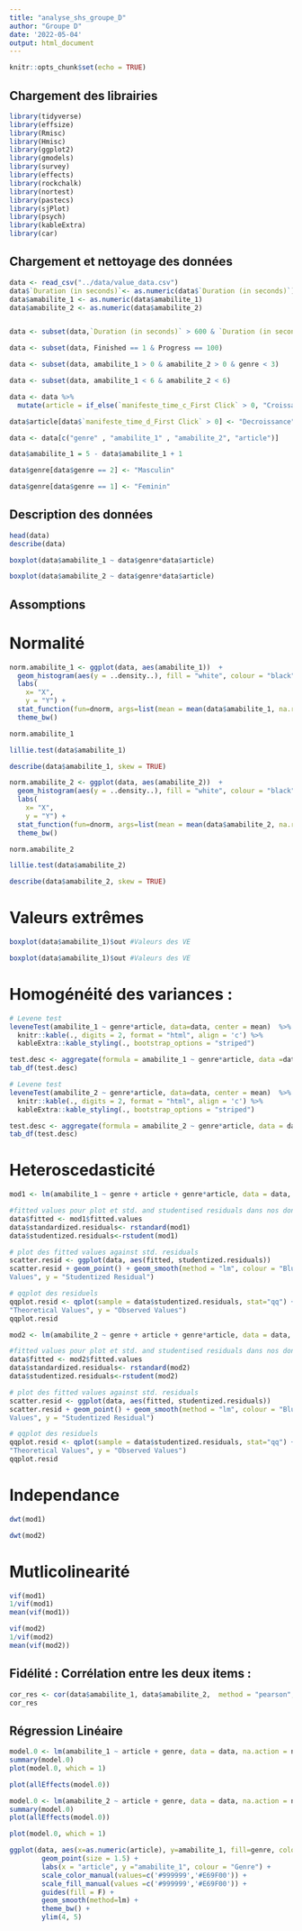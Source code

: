 ```yaml
---
title: "analyse_shs_groupe_D"
author: "Groupe D"
date: '2022-05-04'
output: html_document
---
```


```r
knitr::opts_chunk$set(echo = TRUE)
```

## Chargement des librairies

```r
library(tidyverse)
library(effsize)
library(Rmisc)
library(Hmisc)
library(ggplot2)
library(gmodels)
library(survey)
library(effects)
library(rockchalk)
library(nortest)
library(pastecs)
library(sjPlot)
library(psych)
library(kableExtra)
library(car)

```

## Chargement et nettoyage des données

```r
data <- read_csv("../data/value_data.csv") 
data$`Duration (in seconds)`<- as.numeric(data$`Duration (in seconds)`)
data$amabilite_1 <- as.numeric(data$amabilite_1)
data$amabilite_2 <- as.numeric(data$amabilite_2)


data <- subset(data,`Duration (in seconds)` > 600 & `Duration (in seconds)` < 1800 )

data <- subset(data, Finished == 1 & Progress == 100)

data <- subset(data, amabilite_1 > 0 & amabilite_2 > 0 & genre < 3)

data <- subset(data, amabilite_1 < 6 & amabilite_2 < 6)

data <- data %>% 
  mutate(article = if_else(`manifeste_time_c_First Click` > 0, "Croissance verte", "0"))

data$article[data$`manifeste_time_d_First Click` > 0] <- "Decroissance" 

data <- data[c("genre" , "amabilite_1" , "amabilite_2", "article")]

data$amabilite_1 = 5 - data$amabilite_1 + 1

data$genre[data$genre == 2] <- "Masculin"

data$genre[data$genre == 1] <- "Feminin"

```

## Description des données

```r
head(data)
describe(data)
```

```r
boxplot(data$amabilite_1 ~ data$genre*data$article)
```

```r
boxplot(data$amabilite_2 ~ data$genre*data$article)
```


## Assomptions

# Normalité
```r
norm.amabilite_1 <- ggplot(data, aes(amabilite_1))  + 
  geom_histogram(aes(y = ..density..), fill = "white", colour = "black", binwidth = 1) + 
  labs(
    x= "X",
    y = "Y") + 
  stat_function(fun=dnorm, args=list(mean = mean(data$amabilite_1, na.rm = TRUE), sd = sd(data$amabilite_1, na.rm = TRUE)), colour = "blue", size=1) +
  theme_bw()

norm.amabilite_1
```
```r
lillie.test(data$amabilite_1)

describe(data$amabilite_1, skew = TRUE)

```


```r
norm.amabilite_2 <- ggplot(data, aes(amabilite_2))  + 
  geom_histogram(aes(y = ..density..), fill = "white", colour = "black", binwidth = 1) + 
  labs(
    x= "X",
    y = "Y") + 
  stat_function(fun=dnorm, args=list(mean = mean(data$amabilite_2, na.rm = TRUE), sd = sd(data$amabilite_2, na.rm = TRUE)), colour = "blue", size=1) +
  theme_bw()

norm.amabilite_2
```
```r
lillie.test(data$amabilite_2)

describe(data$amabilite_2, skew = TRUE)
```

# Valeurs extrêmes

```r
boxplot(data$amabilite_1)$out #Valeurs des VE
```
```r
boxplot(data$amabilite_1)$out #Valeurs des VE
```

# Homogénéité des variances :
```r
# Levene test
leveneTest(amabilite_1 ~ genre*article, data=data, center = mean)  %>%  
  knitr::kable(., digits = 2, format = "html", align = 'c') %>% 
  kableExtra::kable_styling(., bootstrap_options = "striped")
```
```r
test.desc <- aggregate(formula = amabilite_1 ~ genre*article, data =data, FUN = describe) %>% as.data.frame()
tab_df(test.desc)
```

```r
# Levene test
leveneTest(amabilite_2 ~ genre*article, data=data, center = mean)  %>%  
  knitr::kable(., digits = 2, format = "html", align = 'c') %>% 
  kableExtra::kable_styling(., bootstrap_options = "striped")
```

```r
test.desc <- aggregate(formula = amabilite_2 ~ genre*article, data = data, FUN = describe) %>% as.data.frame()
tab_df(test.desc)
```


# Heteroscedasticité

```r
mod1 <- lm(amabilite_1 ~ genre + article + genre*article, data = data, na.action = na.omit)

#fitted values pour plot et std. and studentised residuals dans nos données
data$fitted <- mod1$fitted.values
data$standardized.residuals<- rstandard(mod1)
data$studentized.residuals<-rstudent(mod1)

# plot des fitted values against std. residuals
scatter.resid <- ggplot(data, aes(fitted, studentized.residuals))
scatter.resid + geom_point() + geom_smooth(method = "lm", colour = "Blue")+ labs(x = "Fitted
Values", y = "Studentized Residual")

# qqplot des residuels
qqplot.resid <- qplot(sample = data$studentized.residuals, stat="qq") + labs(x =
"Theoretical Values", y = "Observed Values")
qqplot.resid
```

```r
mod2 <- lm(amabilite_2 ~ genre + article + genre*article, data = data, na.action = na.omit)

#fitted values pour plot et std. and studentised residuals dans nos données
data$fitted <- mod2$fitted.values
data$standardized.residuals<- rstandard(mod2)
data$studentized.residuals<-rstudent(mod2)

# plot des fitted values against std. residuals
scatter.resid <- ggplot(data, aes(fitted, studentized.residuals))
scatter.resid + geom_point() + geom_smooth(method = "lm", colour = "Blue")+ labs(x = "Fitted
Values", y = "Studentized Residual")

# qqplot des residuels
qqplot.resid <- qplot(sample = data$studentized.residuals, stat="qq") + labs(x =
"Theoretical Values", y = "Observed Values")
qqplot.resid
```

# Independance

```r
dwt(mod1)
```
```r
dwt(mod2)
```

# Mutlicolinearité

```r
vif(mod1)
1/vif(mod1)
mean(vif(mod1))
```
```r
vif(mod2)
1/vif(mod2)
mean(vif(mod2))
```


## Fidélité : Corrélation entre les deux items :

```r
cor_res <- cor(data$amabilite_1, data$amabilite_2,  method = "pearson", use = "complete.obs")
cor_res
```

## Régression Linéaire

```r
model.0 <- lm(amabilite_1 ~ article + genre, data = data, na.action = na.omit)
summary(model.0)
plot(model.0, which = 1)

plot(allEffects(model.0))

```
```r
model.0 <- lm(amabilite_2 ~ article + genre, data = data, na.action = na.omit)
summary(model.0)
plot(allEffects(model.0))

plot(model.0, which = 1)
```

```r
ggplot(data, aes(x=as.numeric(article), y=amabilite_1, fill=genre, color=genre)) + 
        geom_point(size = 1.5) + 
        labs(x = "article", y ="amabilite_1", colour = "Genre") +
        scale_color_manual(values=c('#999999','#E69F00')) +
        scale_fill_manual(values =c('#999999','#E69F00')) +
        guides(fill = F) +
        geom_smooth(method=lm) +
        theme_bw() +
        ylim(4, 5)
```





